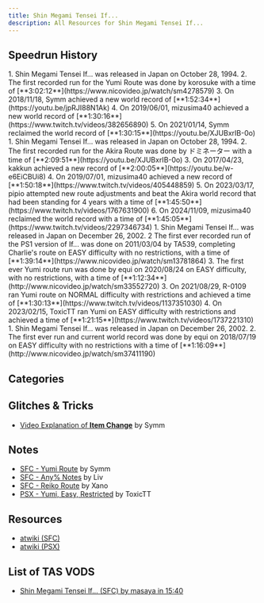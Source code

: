 ```yaml
---
title: Shin Megami Tensei If...
description: All Resources for Shin Megami Tensei If...
---
```



<DocsHero 
    content="Shin Megami Tensei If... is the third entry in the Shin Megami Tensei series, developed with an extension of the SMT2 engine and is considered by fans the predecessor to the Persona series due to its school setting and the ability to choose a human partner which leads to a different ending."
    srcUrl={cover}
    alt="Shin Megami Tensei If... Cover"
/>

<LinkCard title="Leaderboards" href="https://www.speedrun.com/smtif" description="See all the submitted runs on Speedrun.com"/>

## Speedrun History

<Tabs>
    <TabItem label="SNES - Yumi">
        <Steps>
            1. Shin Megami Tensei If... was released in Japan on October 28, 1994.
            2. The first recorded run for the Yumi Route was done by korosuke with a time of [**3:02:12**](https://www.nicovideo.jp/watch/sm4278579)
            3. On 2018/11/18, Symm achieved a new world record of [**1:52:34**](https://youtu.be/jpRJI88N1Ak)
            4. On 2019/06/01, mizusima40 achieved a new world record of [**1:30:16**](https://www.twitch.tv/videos/382656890)
            5. On 2021/01/14, Symm reclaimed the world record of [**1:30:15**](https://youtu.be/XJUBxrIB-0o)
        </Steps>
    </TabItem>
    <TabItem label="SNES - Akira">
        <Steps>
            1. Shin Megami Tensei If... was released in Japan on October 28, 1994.
            2. The first recorded run for the Akira Route was done by ドミネーター with a time of [**2:09:51**](https://youtu.be/XJUBxrIB-0o)
            3. On 2017/04/23, kakkun achieved a new record of [**2:00:05**](https://youtu.be/w-e6EiCBUi8)
            4. On 2019/07/01, mizusima40 achieved a new record of [**1:50:18**](https://www.twitch.tv/videos/405448859)
            5. On 2023/03/17, pipio attempted new route adjustments and beat the Akira world record that had been standing for 4 years with a time of [**1:45:50**](https://www.twitch.tv/videos/1767631900)
            6. On 2024/11/09, mizusima40 reclaimed the world record with a time of [**1:45:05**](https://www.twitch.tv/videos/2297346734)
        </Steps>
    </TabItem>
    <TabItem label="PS1 - Yumi">
        <Steps>
            1. Shin Megami Tensei If... was released in Japan on December 26, 2002.
            2  The first ever recorded run of the PS1 version of If... was done on 2011/03/04 by TA539, completing Charlie's route on EASY difficulty with no restrictions, with a time of [**1:39:14**](https://www.nicovideo.jp/watch/sm13781864)
            3. The first ever Yumi route run was done by equi on 2020/08/24 on EASY difficulty, with no restrictions, with a time of [**1:12:34**](http://www.nicovideo.jp/watch/sm33552720)
            3. On 2021/08/29, R-0109 ran Yumi route on NORMAL difficulty with restrictions and achieved a time of [**1:30:13**](https://www.twitch.tv/videos/1137351030)
            4. On 2023/02/15, ToxicTT ran Yumi on EASY difficulty with restrictions and achieved a time of [**1:21:15**](https://www.twitch.tv/videos/1737221310)
        </Steps>
    </TabItem>
    <TabItem label="PS1 - Akira">
        <Steps>
            1. Shin Megami Tensei If... was released in Japan on December 26, 2002.
            2. The first ever run and current world record was done by equi on 2018/07/19 on EASY difficulty with no restrictions with a time of [**1:16:09**](http://www.nicovideo.jp/watch/sm37411190)
        </Steps>
    </TabItem>
</Tabs>

## Categories

<CardGrid>
    <Card title="Yumi Route"></Card>
    <Card title="Reiko Route"></Card>
    <Card title="Charlie Route"></Card>
    <Card title="Akira Route"></Card>
    <Card title="All Partner"></Card>
    <Card title="Any%/Major Glitch"></Card>
</CardGrid>

## Glitches & Tricks
- [Video Explanation of **Item Change**](https://youtu.be/_Qbltn0xQSY) by Symm

## Notes
- [SFC - Yumi Route](https://docs.google.com/document/d/1L65JojSDJbEiVVBQ-FSBxCJw0uMcRcVbv6jdEgUpGrE/edit) by Symm
- [SFC - Any% Notes](https://docs.google.com/document/d/1CbioFKZGBdRYKP7O6mt7lJsCZt7TyXhzPdGMviKx_xM/edit) by Liv
- [SFC - Reiko Route](https://docs.google.com/document/d/1YpvgPHW_SpYpdvCj0CuOLuvmd4NqzXKR2NsSVXevTpk/edit) by Xano
- [PSX - Yumi, Easy, Restricted](https://docs.google.com/document/d/19GLRO2Fk64HxYN07SOGizfyd5l7uZNiVjtObR--hO74/edit) by ToxicTT

## Resources
- [atwiki (SFC)](https://w.atwiki.jp/shinmegamitenseiif/pages/16.html)
- [atwiki (PSX)](https://w.atwiki.jp/shinmegamitenseiif/pages/264.html)

## List of TAS VODS
- [Shin Megami Tensei If... (SFC) by masaya in 15:40](https://youtu.be/0apYerUf2Bg?si=vJSlI1Qk4LG29WTI)
